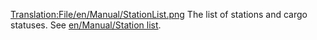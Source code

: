 [[Translation:File/en/Manual/StationList.png]]
The list of stations and cargo statuses.  See [[en/Manual/Station list]].